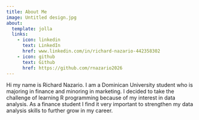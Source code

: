 ```yaml
---
title: About Me 
image: Untitled design.jpg
about:
  template: jolla
  links:
    - icon: linkedin
      text: LinkedIn
      href: www.linkedin.com/in/richard-nazario-442358302
    - icon: github
      text: Github
      href: https://github.com/rnazario2026
---
```


Hi my name is Richard Nazario. I am a Dominican University student who is majoring in finance and minoring in marketing. I decided to take the challenge of learning R programming because of my interest in data analysis. As a finance student I find it very important to strengthen my data analysis skills to further grow in my career.
